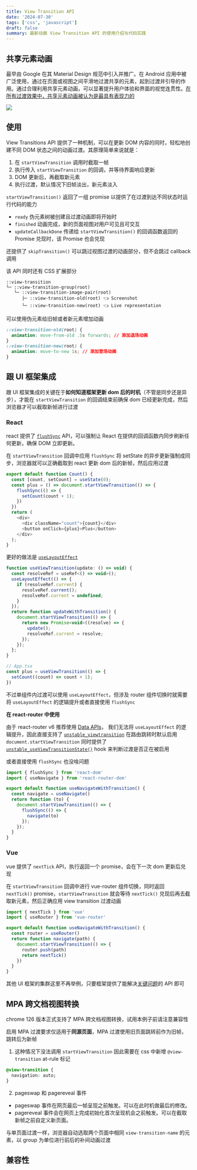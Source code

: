 ```yaml
---
title: View Transition API
date: '2024-07-30'
tags: ['css', 'javascript']
draft: false
summary: 最新动画 View Transition API 的使用介绍与代码实践
---
```


## 共享元素动画

最早由 Google 在其 Material Design 规范中引入并推广。在 Android 应用中被广泛使用，通过在页面或视图之间平滑地过渡共享的元素，起到过渡并引导的作用。通过合理利用共享元素动画，可以显著提升用户体验和界面的视觉连贯性。[在所有过渡效果中，共享元素动画被认为是最具有表现力的](https://m3.material.io/styles/motion/transitions/transition-patterns#16ba9505-e33a-47e6-862d-d341b9a361fd)

<img src="/static/images/android-share-element.gif" />

## 使用

View Transitions API 提供了一种机制，可以在更新 DOM 内容的同时，轻松地创建不同 DOM 状态之间的动画过渡。其原理简单来说就是：

1. 在 `startViewTransition` 调用时截取一帧
2. 执行传入 `startViewTransition` 的回调，并等待界面响应更新
3. DOM 更新后，再截取新元素
4. 执行过渡，默认情况下旧帧淡出，新元素淡入

`startViewTransition()` 返回了一组 promise 以提供了在过渡到达不同状态时运行代码的能力

- `ready` 伪元素树被创建且过渡动画即将开始时
- `finished` 动画完成，新的页面视图对用户可见且可交互
- `updateCallbackDone` 传递给 `startViewTransition()` 的回调函数返回的 Promise 兑现时，该 Promise 也会兑现

还提供了 `skipTransition()` 可以跳过视图过渡的动画部分，但不会跳过 callback 调用

该 API 同时还有 CSS 扩展部分

```
::view-transition
└─ ::view-transition-group(root)
   └─ ::view-transition-image-pair(root)
      ├─ ::view-transition-old(root) 👈 Screenshot
      └─ ::view-transition-new(root) 👈 Live representation
```

可以使用伪元素给旧帧或者新元素增加动画

```css
::view-transition-old(root) {
  animation: move-from-old .5s forwards; // 添加退场动画
}
::view-transition-new(root) {
  animation: move-to-new 1s; // 添加登场动画
}
```

## 跟 UI 框架集成

跟 UI 框架集成的关键在于**如何知道框架更新 dom 后的时机**（不管是同步还是异步），才能在 `startViewTransition` 的回调结束前确保 dom 已经更新完成，然后浏览器才可以截取新帧进行过渡

### React

react 提供了 [`flushSync`](https://zh-hans.react.dev/reference/react-dom/flushSync) API，可以强制让 React 在提供的回调函数内同步刷新任何更新，确保 DOM 立即更新。

在 `startViewTransition` 回调中应用 `flushSync` 将 setState 的异步更新强制成同步，浏览器就可以正确截取到 react 更新 dom 后的新帧，然后应用过渡

```js
export default function Count() {
  const [count, setCount] = useState(0);
  const plus = () => document.startViewTransition(() => {
    flushSync(() => {
      setCount(count + 1);
    })
  })
  return (
    <div>
      <div className="count">{count}</div>
      <button onClick={plus}>Plus</button>
    </div>
  );
}
```

更好的做法是 [`useLayoutEffect`](https://zh-hans.react.dev/reference/react/useLayoutEffect)

```js
function useViewTransition(update: () => void) {
  const resolveRef = useRef<() => void>();
  useLayoutEffect(() => {
    if (resolveRef.current) {
      resolveRef.current();
      resolveRef.current = undefined;
    }
  });
  return function updateWithTransition() {
    document.startViewTransition(() => {
      return new Promise<void>((resolve) => {
        update();
        resolveRef.current = resolve;
      });
    });
  };
}

// App.tsx
const plus = useViewTransition(() => {
  setCount((count) => count + 1);
})
```

不过单组件内过渡可以使用 `useLayoutEffect`，但涉及 router 组件切换时就需要将 `useLayoutEffect` 的逻辑提升或者直接使用 `flushSync`

**在 react-router 中使用**

由于 react-router v6 推荐使用 [Data APIs](https://reactrouter.com/en/main/routers/picking-a-router)，
我们无法将 `useLayoutEffect` 的逻辑提升，因此直接支持了 [`unstable_viewtransition`](https://reactrouter.com/en/main/components/link#unstable_viewtransition) 
在路由跳转时默认启用 `document.startViewTransition` 同时提供了 [`unstable_useViewTransitionState()`](https://reactrouter.com/en/main/hooks//use-view-transition-state) hook 来判断过渡是否正在被启用

或者直接使用 `flushSync` 也没啥问题

```js
import { flushSync } from 'react-dom'
import { useNavigate } from 'react-router-dom'

export default function useNavigateWithTransition() {
  const navigate = useNavigate()
  return function (to) {
    document.startViewTransition(() => {
      flushSync(() => {
        navigate(to)
      });
    });
  }
}
```

### Vue

vue 提供了 `nextTick` API，执行返回一个 promise，会在下一次 dom 更新后兑现

在 `startViewTransition` 回调中进行 vue-router 组件切换，同时返回 `nextTick()` promise，`startViewTransition` 就会等待 `nextTick()` 兑现后再去截取新元素，然后正确应用 view transition 过渡动画

```js
import { nextTick } from 'vue'
import { useRouter } from 'vue-router'

export default function useNavigateWithTransition() {
  const router = useRouter()
  return function navigate(path) {
    document.startViewTransition(() => {
      router.push(path)
      return nextTick()
    })
  }
}
```

其他 UI 框架的集群这里不再举例，只要框架提供了能解决[关键问题](#跟-ui-框架集成)的 API 即可

## MPA 跨文档视图转换

chrome 126 版本正式支持了 MPA 跨文档视图转换，试用本例子前请注意兼容性

启用 MPA 过渡要求仅适用于**同源页面**，MPA 过渡使用旧页面跳转前作为旧帧，跳转后为新帧

1. 这种情况下没法调用 `startViewTransition` 因此需要在 css 中新增 `@view-transition` at-rule 标记
  ```css
  @view-transition {
    navigation: auto;
  }
  ```
2. pageswap 和 pagereveal 事件
  - pageswap 事件在网页最后一帧呈现之前触发。可以在此时机做最后的修改。
  - pagereveal 事件会在网页上完成初始化首次呈现机会之前触发。可以在截取新帧之前自定义新页面。

与单页面过渡一样，浏览器自动选取两个页面中相同 `view-transition-name` 的元素，以 group 为单位进行前后的补间动画过渡

## 兼容性

<Compatibility feat="view-transitions" height="500px" />
